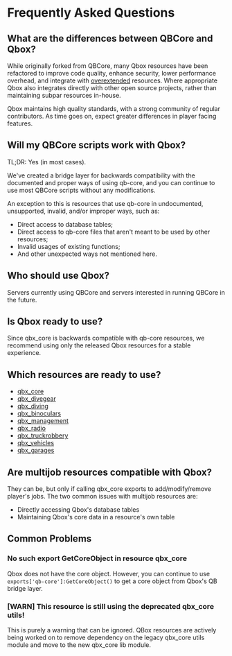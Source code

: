 # Frequently Asked Questions

## What are the differences between QBCore and Qbox?

While originally forked from QBCore, many Qbox resources have been refactored to improve code quality, enhance security, lower performance overhead, and integrate with [overextended](https://overextended.dev) resources.
Where appropriate Qbox also integrates directly with other open source projects, rather than maintaining subpar resources in-house.

Qbox maintains high quality standards, with a strong community of regular contributors.
As time goes on, expect greater differences in player facing features.

## Will my QBCore scripts work with Qbox?

TL;DR: Yes (in most cases).

We've created a bridge layer for backwards compatibility with the documented and proper ways of using qb-core,
and you can continue to use most QBCore scripts without any modifications.

An exception to this is resources that use qb-core in undocumented, unsupported, invalid, and/or improper ways, such as:
- Direct access to database tables;
- Direct access to qb-core files that aren't meant to be used by other resources;
- Invalid usages of existing functions;
- And other unexpected ways not mentioned here.

## Who should use Qbox?

Servers currently using QBCore and servers interested in running QBCore in the future.

## Is Qbox ready to use?

Since qbx_core is backwards compatible with qb-core resources, we recommend using only the released Qbox resources for a stable experience.

## Which resources are ready to use?

- [qbx_core](./resources/qbx_core)
- [qbx_divegear](./resources/qbx_divegear)
- [qbx_diving](./resources/qbx_diving)
- [qbx_binoculars](./resources/qbx_binoculars)
- [qbx_management](./resources/qbx_management)
- [qbx_radio](./resources/qbx_radio)
- [qbx_truckrobbery](./resources/qbx_truckrobbery)
- [qbx_vehicles](./resources/qbx_vehicles)
- [qbx_garages](./resources/qbx_garages)

## Are multijob resources compatible with Qbox?

They can be, but only if calling qbx_core exports to add/modify/remove player's jobs.
The two common issues with multijob resources are:
- Directly accessing Qbox's database tables
- Maintaining Qbox's core data in a resource's own table

## Common Problems

### No such export GetCoreObject in resource qbx_core

Qbox does not have the core object. However, you can continue to use `exports['qb-core']:GetCoreObject()` to get a core object from Qbox's QB bridge layer.

### [WARN] This resource is still using the deprecated qbx_core utils! ###

This is purely a warning that can be ignored. QBox resources are actively being worked on to remove dependency on the legacy qbx_core utils module and move to the new qbx_core lib module.
